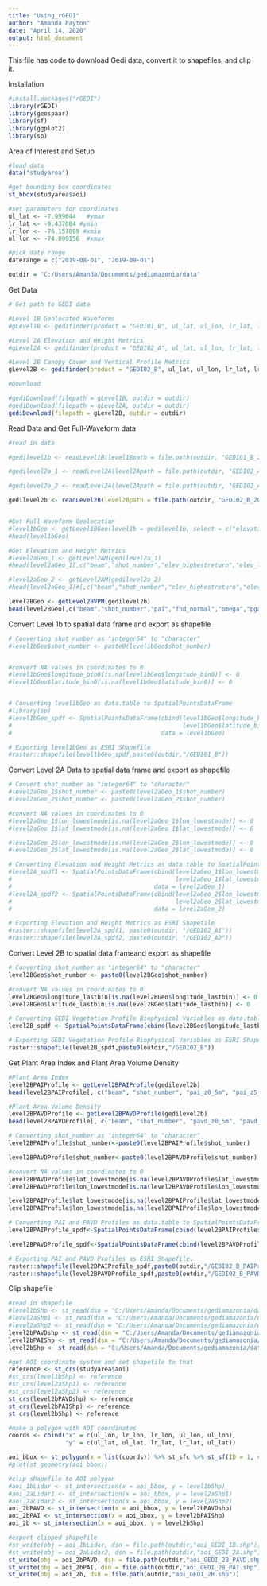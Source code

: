 ```yaml
---
title: "Using_rGEDI"
author: "Amanda Payton"
date: "April 14, 2020"
output: html_document
---
```


This file has code to download Gedi data, convert it to shapefiles, and clip it.

Installation
```r
#install.packages("rGEDI")
library(rGEDI)
library(geospaar)
library(sf)
library(ggplot2)
library(sp)

```

Area of Interest and Setup
```r
#load data
data("studyarea")

#get bounding box coordinates
st_bbox(studyarea$aoi)

#set parameters for coordinates
ul_lat <- -7.999644   #ymax
lr_lat <- -9.437084 #ymin
lr_lon <- -76.157869 #xmin
ul_lon <- -74.099156  #xmax

#pick date range
daterange = c("2019-08-01", "2019-09-01")

outdir = "C:/Users/Amanda/Documents/gediamazonia/data"

```

Get Data
```r
# Get path to GEDI data

#Level 1B Geolocated Waveforms
#gLevel1B <- gedifinder(product = "GEDI01_B", ul_lat, ul_lon, lr_lat, lr_lon, version = "001", daterange = daterange)

#Level 2A Elevation and Height Metrics
#gLevel2A <- gedifinder(product = "GEDI02_A", ul_lat, ul_lon, lr_lat, lr_lon, version = "001", daterange = daterange)

#Level 2B Canopy Cover and Vertical Profile Metrics
gLevel2B <- gedifinder(product = "GEDI02_B", ul_lat, ul_lon, lr_lat, lr_lon, version = "001", daterange = daterange)

#Download

#gediDownload(filepath = gLevel1B, outdir = outdir)
#gediDownload(filepath = gLevel2A, outdir = outdir)
gediDownload(filepath = gLevel2B, outdir = outdir)

```

Read Data and Get Full-Waveform data
```r
#read in data

#gedilevel1b <- readLevel1B(level1Bpath = file.path(outdir, "GEDI01_B_2019216034003_O03638_T04321_02_003_01.h5"))

#gedilevel2a_1 <- readLevel2A(level2Apath = file.path(outdir, "GEDI02_A_2019214160606_O03615_T03487_02_001_01.h5"))

#gedilevel2a_2 <- readLevel2A(level2Apath = file.path(outdir, "GEDI02_A_2019216034003_O03638_T04321_02_001_01.h5"))

gedilevel2b <- readLevel2B(level2Bpath = file.path(outdir, "GEDI02_B_2019216034003_O03638_T04321_02_001_01.h5"))


#Get Full-Waveform Geolocation
#level1bGeo <- getLevel1BGeo(level1b = gedilevel1b, select = c("elevation_bin0"))
#head(level1bGeo)

#Get Elevation and Height Metrics
#level2aGeo_1 <- getLevel2AM(gedilevel2a_1)
#head(level2aGeo_1[,c("beam","shot_number","elev_highestreturn","elev_lowestmode","rh100")])

#level2aGeo_2 <- getLevel2AM(gedilevel2a_2)
#head(level2aGeo_1)#[,c("beam","shot_number","elev_highestreturn","elev_lowestmode","rh100")])

level2BGeo <- getLevel2BVPM(gedilevel2b)
head(level2BGeo[,c("beam","shot_number","pai","fhd_normal","omega","pgap_theta","cover")])

```

Convert Level 1b to spatial data frame and export as shapefile
```r
# Converting shot_number as "integer64" to "character"
#level1bGeo$shot_number <- paste0(level1bGeo$shot_number)


#convert NA values in coordinates to 0
#level1bGeo$longitude_bin0[is.na(level1bGeo$longitude_bin0)] <- 0
#level1bGeo$latitude_bin0[is.na(level1bGeo$latitude_bin0)] <- 0


# Converting level1bGeo as data.table to SpatialPointsDataFrame
#library(sp)
#level1bGeo_spdf <- SpatialPointsDataFrame(cbind(level1bGeo$longitude_bin0, 
#                                                level1bGeo$latitude_bin0), 
#                                          data = level1bGeo)

# Exporting level1bGeo as ESRI Shapefile
#raster::shapefile(level1bGeo_spdf,paste0(outdir,"/GEDI01_B"))
```

Convert Level 2A Data to spatial data frame and export as shapefile
```r
# Convert shot_number as "integer64" to "character"
#level2aGeo_1$shot_number <- paste0(level2aGeo_1$shot_number)
#level2aGeo_2$shot_number <- paste0(level2aGeo_2$shot_number)

#convert NA values in coordinates to 0
#level2aGeo_1$lon_lowestmode[is.na(level2aGeo_1$lon_lowestmode)] <- 0
#level2aGeo_1$lat_lowestmode[is.na(level2aGeo_1$lat_lowestmode)] <- 0

#level2aGeo_2$lon_lowestmode[is.na(level2aGeo_2$lon_lowestmode)] <- 0
#level2aGeo_2$lat_lowestmode[is.na(level2aGeo_2$lat_lowestmode)] <- 0

# Converting Elevation and Height Metrics as data.table to SpatialPointsDataFrame
#level2A_spdf1 <- SpatialPointsDataFrame(cbind(level2aGeo_1$lon_lowestmode, 
#                                              level2aGeo_1$lat_lowestmode), 
#                                        data = level2aGeo_1)
#level2A_spdf2 <- SpatialPointsDataFrame(cbind(level2aGeo_2$lon_lowestmode, 
#                                              level2aGeo_2$lat_lowestmode), 
#                                        data = level2aGeo_2)

# Exporting Elevation and Height Metrics as ESRI Shapefile
#raster::shapefile(level2A_spdf1, paste0(outdir, "/GEDI02_A1"))
#raster::shapefile(level2A_spdf2, paste0(outdir, "/GEDI02_A2"))

```

Convert Level 2B to spatial data frameand export as shapefile
```r

# Converting shot_number as "integer64" to "character"
level2BGeo$shot_number <- paste0(level2BGeo$shot_number)

#convert NA values in coordinates to 0
level2BGeo$longitude_lastbin[is.na(level2BGeo$longitude_lastbin)] <- 0
level2BGeo$latitude_lastbin[is.na(level2BGeo$latitude_lastbin)] <- 0

# Converting GEDI Vegetation Profile Biophysical Variables as data.table to SpatialPointsDataFrame
level2B_spdf <- SpatialPointsDataFrame(cbind(level2BGeo$longitude_lastbin, level2BGeo$latitude_lastbin), data = level2BGeo)

# Exporting GEDI Vegetation Profile Biophysical Variables as ESRI Shapefile
raster::shapefile(level2B_spdf,paste0(outdir,"/GEDI02_B"))

```

Get Plant Area Index and Plant Area Volume Density
```r
#Plant Area Index
level2BPAIProfile <- getLevel2BPAIProfile(gedilevel2b)
head(level2BPAIProfile[, c("beam", "shot_number", "pai_z0_5m", "pai_z5_10m")])

#Plant Area Volume Density
level2BPAVDProfile <- getLevel2BPAVDProfile(gedilevel2b)
head(level2BPAVDProfile[, c("beam", "shot_number", "pavd_z0_5m", "pavd_z5_10m")])

# Converting shot_number as "integer64" to "character"
level2BPAIProfile$shot_number<-paste0(level2BPAIProfile$shot_number)

level2BPAVDProfile$shot_number<-paste0(level2BPAVDProfile$shot_number)

#convert NA values in coordinates to 0
level2BPAVDProfile$lat_lowestmode[is.na(level2BPAVDProfile$lat_lowestmode)] <- 0
level2BPAVDProfile$lon_lowestmode[is.na(level2BPAVDProfile$lon_lowestmode)] <- 0

level2BPAIProfile$lat_lowestmode[is.na(level2BPAIProfile$lat_lowestmode)] <- 0
level2BPAIProfile$lon_lowestmode[is.na(level2BPAIProfile$lon_lowestmode)] <- 0

# Converting PAI and PAVD Profiles as data.table to SpatialPointsDataFrame
level2BPAIProfile_spdf<-SpatialPointsDataFrame(cbind(level2BPAIProfile$lon_lowestmode,level2BPAIProfile$lat_lowestmode),data=level2BPAIProfile)

level2BPAVDProfile_spdf<-SpatialPointsDataFrame(cbind(level2BPAVDProfile$lon_lowestmode,level2BPAVDProfile$lat_lowestmode),data=level2BPAVDProfile)

# Exporting PAI and PAVD Profiles as ESRI Shapefile.
raster::shapefile(level2BPAIProfile_spdf,paste0(outdir,"/GEDI02_B_PAIProfile"))
raster::shapefile(level2BPAVDProfile_spdf,paste0(outdir,"/GEDI02_B_PAVDProfile"))

```


Clip shapefile
```r

#read in shapefile
#level1bShp <- st_read(dsn = "C:/Users/Amanda/Documents/gediamazonia/data/GEDI01_B.shp")
#level2aShp1 <- st_read(dsn = "C:/Users/Amanda/Documents/gediamazonia/data/GEDI02_A1.shp")
#level2aShp2 <- st_read(dsn = "C:/Users/Amanda/Documents/gediamazonia/data/GEDI02_A2.shp")
level2bPAVDshp <- st_read(dsn = "C:/Users/Amanda/Documents/gediamazonia/data/GEDI02_B_PAVDProfile.shp")
level2bPAIShp <- st_read(dsn = "C:/Users/Amanda/Documents/gediamazonia/data/GEDI02_B_PAIProfile.shp")
level2bShp <- st_read(dsn = "C:/Users/Amanda/Documents/gediamazonia/data/GEDI02_B.shp")

#get AOI coordinate system and set shapefile to that 
reference <- st_crs(studyarea$aoi)
#st_crs(level1bShp) <- reference
#st_crs(level2aShp1) <- reference
#st_crs(level2aShp2) <- reference
st_crs(level2bPAVDshp) <- reference
st_crs(level2bPAIShp) <- reference
st_crs(level2bShp) <- reference

#make a polygon with AOI coordinates
coords <- cbind("x" = c(ul_lon, lr_lon, lr_lon, ul_lon, ul_lon), 
                "y" = c(ul_lat, ul_lat, lr_lat, lr_lat, ul_lat))

aoi_bbox <- st_polygon(x = list(coords)) %>% st_sfc %>% st_sf(ID = 1, crs = 4326)
#plot(st_geometry(aoi_bbox))

#clip shapefile to AOI polygon
#aoi_1bLidar <- st_intersection(x = aoi_bbox, y = level1bShp)
#aoi_2aLidar1 <- st_intersection(x = aoi_bbox, y = level2aShp1)
#aoi_2aLidar2 <- st_intersection(x = aoi_bbox, y = level2aShp2)
aoi_2bPAVD <- st_intersection(x = aoi_bbox, y = level2bPAVDshp)
aoi_2bPAI <- st_intersection(x = aoi_bbox, y = level2bPAIShp)
aoi_2b <- st_intersection(x = aoi_bbox, y = level2bShp)

#export clipped shapefile
#st_write(obj = aoi_1bLidar, dsn = file.path(outdir,"aoi_GEDI_1B.shp"))
#st_write(obj = aoi_2aLidar2, dsn = file.path(outdir,"aoi_GEDI_2A.shp"))
st_write(obj = aoi_2bPAVD, dsn = file.path(outdir,"aoi_GEDI_2B_PAVD.shp"))
st_write(obj = aoi_2bPAI, dsn = file.path(outdir,"aoi_GEDI_2B_PAI.shp"))
st_write(obj = aoi_2b, dsn = file.path(outdir,"aoi_GEDI_2B.shp"))

```

